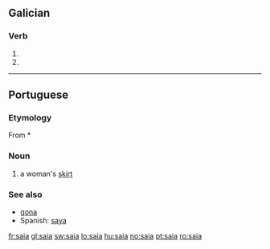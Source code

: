 {{also|saía}}
==Galician==
===Verb===
{{gl-verb-form}}

# {{conjugation of|[[saír#Galician|saír]]||1|s|pres|sub}}
# {{conjugation of|[[saír#Galician|saír]]||3|s|pres|sub}}

----

==Portuguese==

===Etymology===
From {{VL.|pt}} *{{term||sagia}}

===Noun===
{{infl|pt|noun|g=f}}

# a woman's [[skirt]]

===See also===
* [[gona]]
* Spanish: [[saya]]

[[fr:saia]]
[[gl:saia]]
[[sw:saia]]
[[lo:saia]]
[[hu:saia]]
[[no:saia]]
[[pt:saia]]
[[ro:saia]]